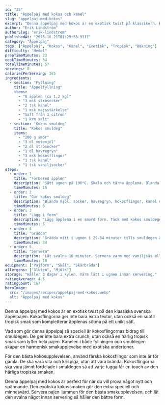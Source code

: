 ```yaml
---
id: "35"
title: "Äppelpaj med kokos och kanel"
slug: "appelpaj-med-kokos"
excerpt: "Denna äppelpaj med kokos är en exotisk twist på klassikern. Kokosflingorna ger en subtil tropisk smak."
author: "Erik Lindström"
authorSlug: "erik-lindstrom"
publishedAt: "2025-10-21T01:29:58.931Z"
category: "Äppelpaj"
tags: ["Äppelpaj", "Kokos", "Kanel", "Exotisk", "Tropisk", "Bakning"]
difficulty: "Medel"
prepTimeMinutes: 23
cookTimeMinutes: 34
totalTimeMinutes: 57
servings: 8
caloriesPerServing: 365
ingredients:
  - section: "Fyllning"
    title: "Äppelfyllning"
    items:
      - "8 äpplen (ca 1,2 kg)"
      - "3 msk strösocker"
      - "2 tsk kanel"
      - "1 msk majsstärkelse"
      - "Saft från 1 citron"
      - "1 krm salt"
  - section: "Kokos smuldeg"
    title: "Kokos smuldeg"
    items:
      - "200 g smör"
      - "3 dl vetemjöl"
      - "2 dl strösocker"
      - "1 dl havregryn"
      - "3 msk kokosflingor"
      - "1 tsk kanel"
      - "1 tsk vaniljsocker"
steps:
  - order: 1
    title: "Förbered äpplen"
    description: "Sätt ugnen på 190°C. Skala och tärna äpplena. Blanda med socker, kanel, majsstärkelse, citronsaft och salt."
    timeMinutes: 15
  - order: 2
    title: "Gör kokos smuldeg"
    description: "Blanda mjöl, socker, havregryn, kokosflingor, kanel och vaniljsocker. Nyp i smöret försiktigt."
    timeMinutes: 8
  - order: 3
    title: "Lägg i form"
    description: "Lägg äpplena i en smord form. Täck med kokos smuldegen så att allt är täckt."
    timeMinutes: 5
  - order: 4
    title: "Grädda"
    description: "Grädda mitt i ugnen i 29-34 minuter tills smuldegen är gyllenbrun och pajen bubblande."
    timeMinutes: 34
  - order: 5
    title: "Servera"
    description: "Låt svalna 10 minuter. Servera varm med vaniljsås eller glass."
    timeMinutes: 10
equipment: ["Pajform", "Skål", "Skärbräda"]
allergens: ["Gluten", "Mjölk"]
storage: "Håller 3 dagar i kylen. Värm lätt i ugnen innan servering."
ratingAverage: 4.5
ratingCount: 167
heroImage:
  src: "/images/recipes/appelpaj-med-kokos.webp"
  alt: "Äppelpaj med kokos"
---
```


Denna äppelpaj med kokos är en exotisk twist på den klassiska svenska äppelpajen. Kokosflingorna ger inte bara extra textur, utan också en subtil tropisk smak som kompletterar äpplenas sötma på ett unikt sätt.

Vad som gör denna äppelpaj så speciell är kokosflingornas bidrag till smuldegen. De ger inte bara extra crunch, utan också en härlig tropisk smak som lyfter hela pajen. Kanelen i både fyllningen och smuldegen skapar en harmonisk smakupplevelse med exotiska undertoner.

För den bästa kokosupplevelsen, använd färska kokosflingor som inte är för gamla. De ska vara vita och krispiga, utan att vara brända. Kokosflingorna ska vara jämnt fördelade i smuldegen så att varje tugga får en touch av den härliga tropiska smaken.

Denna äppelpaj med kokos är perfekt för när du vill prova något nytt och spännande. Den exotiska kokossmaken gör den extra speciell och minnesvärd. Servera pajen ljummen för den bästa smakupplevelsen, och låt den svalna något innan servering så håller den bättre form.
